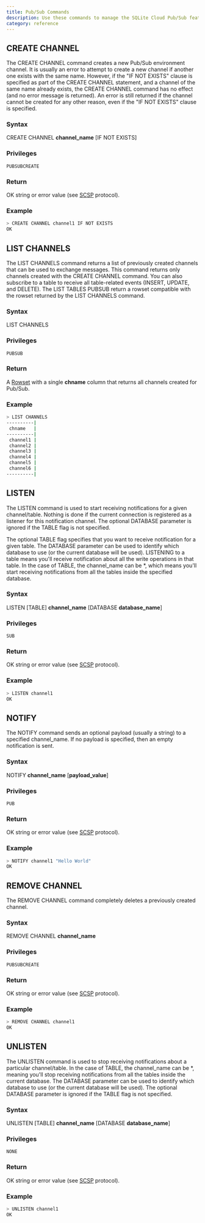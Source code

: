 ```yaml
---
title: Pub/Sub Commands
description: Use these commands to manage the SQLite Cloud Pub/Sub feature.
category: reference
---
```

## CREATE CHANNEL

The CREATE CHANNEL command creates a new Pub/Sub environment channel.
It is usually an error to attempt to create a new channel if another one exists with the same name. However, if the "IF NOT EXISTS" clause is specified as part of the CREATE CHANNEL statement, and a channel of the same name already exists, the CREATE CHANNEL command has no effect (and no error message is returned). An error is still returned if the channel cannot be created for any other reason, even if the "IF NOT EXISTS" clause is specified.

### Syntax

CREATE CHANNEL **channel_name** [IF NOT EXISTS]

### Privileges

```
PUBSUBCREATE
```

### Return

OK string or error value (see [SCSP](https://github.com/sqlitecloud/sdk/blob/master/PROTOCOL.md) protocol).

### Example

```bash
> CREATE CHANNEL channel1 IF NOT EXISTS
OK
```

## LIST CHANNELS

The LIST CHANNELS command returns a list of previously created channels that can be used to exchange messages. This command returns only channels created with the CREATE CHANNEL command.
You can also subscribe to a table to receive all table-related events (INSERT, UPDATE, and DELETE). The LIST TABLES PUBSUB return a rowset compatible with the rowset returned by the LIST CHANNELS command.

### Syntax

LIST CHANNELS

### Privileges

```
PUBSUB
```

### Return

A [Rowset](https://github.com/sqlitecloud/sdk/blob/master/PROTOCOL.md) with a single **chname** column that returns all channels created for Pub/Sub.

### Example

```bash
> LIST CHANNELS
----------|
 chname   |
----------|
 channel1 |
 channel2 |
 channel3 |
 channel4 |
 channel5 |
 channel6 |
----------|
```

## LISTEN

The LISTEN command is used to start receiving notifications for a given channel/table.
Nothing is done if the current connection is registered as a listener for this notification channel.
The optional DATABASE parameter is ignored if the TABLE flag is not specified.

The optional TABLE flag specifies that you want to receive notification for a given table. The DATABASE parameter can be used to identify which database to use (or the current database will be used).
LISTENING to a table means you'll receive notification about all the write operations in that table.
In the case of TABLE, the channel_name can be *, which means you'll start receiving notifications from all the tables inside the specified database.

### Syntax

LISTEN [TABLE] **channel_name** [DATABASE **database_name**]

### Privileges

```
SUB
```

### Return

OK string or error value (see [SCSP](https://github.com/sqlitecloud/sdk/blob/master/PROTOCOL.md) protocol).

### Example

```bash
> LISTEN channel1
OK
```
## NOTIFY

The NOTIFY command sends an optional payload (usually a string) to a specified channel_name. If no payload is specified, then an empty notification is sent.

### Syntax

NOTIFY **channel_name** [**payload_value**]

### Privileges

```
PUB
```

### Return

OK string or error value (see [SCSP](https://github.com/sqlitecloud/sdk/blob/master/PROTOCOL.md) protocol).

### Example

```bash
> NOTIFY channel1 "Hello World"
OK
```

## REMOVE CHANNEL

The REMOVE CHANNEL command completely deletes a previously created channel.

### Syntax

REMOVE CHANNEL **channel_name**

### Privileges

```
PUBSUBCREATE
```

### Return

OK string or error value (see [SCSP](https://github.com/sqlitecloud/sdk/blob/master/PROTOCOL.md) protocol).

### Example

```bash
> REMOVE CHANNEL channel1
OK
```

## UNLISTEN

The UNLISTEN command is used to stop receiving notifications about a particular channel/table.
In the case of TABLE, the channel_name can be *, meaning you'll stop receiving notifications from all the tables inside the current database.
The DATABASE parameter can be used to identify which database to use (or the current database will be used).
The optional DATABASE parameter is ignored if the TABLE flag is not specified.

### Syntax

UNLISTEN [TABLE] **channel_name** [DATABASE **database_name**]

### Privileges

```
NONE
```

### Return

OK string or error value (see [SCSP](https://github.com/sqlitecloud/sdk/blob/master/PROTOCOL.md) protocol).

### Example

```bash
> UNLISTEN channel1
OK
```
